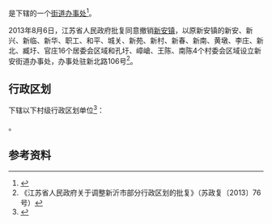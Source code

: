 {{中国乡级行政区|32/03/81/101/000}}

'''{{PAGENAMEBASE}}'''是{{PRC admin/fullname|32/03/81/101/000|3}}下辖的一个[[街道办事处|街道办事处]]<ref>{{PRC admin/ref sgc|{{PRC admin/parent|32/03/81/101/000}}}}</ref>。

2013年8月6日，江苏省人民政府批复同意撤销[[新安镇_(新沂市)|新安镇]]，以原新安镇的新安、新兴、新临、新华、职工、和平、城关、新苑、新村、新春、新南、黄墩、李庄、新北、臧圩、官庄16个居委会区域和孔圩、嶂嵢、王陈、南陈4个村委会区域设立新安街道办事处，办事处驻新北路106号<ref>《江苏省人民政府关于调整新沂市部分行政区划的批复》（苏政复〔2013〕76号）</ref>。

== 行政区划 ==
{{PAGENAMEBASE}}下辖以下村级行政区划单位<ref>{{PRC admin/ref sgc|32/03/81/101/000}}</ref>：

{{PRC admin/children|32/03/81/101/000}}。

== 参考资料 ==
{{reflist}}

{{江苏行政区划小作品}}
{{PRC admin/navcat|32/03/81/101/000}}